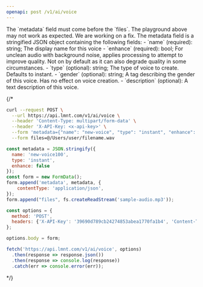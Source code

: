 ```yaml
---
openapi: post /v1/ai/voice
---
```

<Warning>
The `metadata` field must come before the `files`. The playground above may not work as expected. We are working on a fix.
</Warning>

<Note>
The metadata field is a stringified JSON object containing the following fields:
- `name` (required): string; The display name for this voice 
- `enhance` (required): bool; For unclean audio with background noise, applies processing to attempt to improve quality. Not on by default as it can also degrade quality in some circumstances. 
- `type` (optional): string; The type of voice to create. Defaults to instant. 
- `gender` (optional): string; A tag describing the gender of this voice. Has no effect on voice creation. 
- `description` (optional): A text description of this voice.
</Note>

{/* <RequestExample>

```bash cURL
curl --request POST \
  --url https://api.lmnt.com/v1/ai/voice \
  --header 'Content-Type: multipart/form-data' \
  --header 'X-API-Key: <x-api-key>' \
  --form 'metadata={"name": "new-voice", "type": "instant", "enhance": false}; type=application/json' \
  --form files=@/Users/user/filename.wav
```

```javascript JavaScript
const metadata = JSON.stringify({
  name: 'new-voice100',
  type: 'instant',
  enhance: false
});
const form = new FormData();
form.append('metadata', metadata, {
    contentType: 'application/json',
});
form.append("files", fs.createReadStream('sample-audio.mp3'));

const options = {
  method: 'POST',
  headers: {'X-API-Key': '39690d789cb24274853abea1770fa1b4', 'Content-Type': 'multipart/form-data'}
};

options.body = form;

fetch('https://api.lmnt.com/v1/ai/voice', options)
  .then(response => response.json())
  .then(response => console.log(response))
  .catch(err => console.error(err));
```
</RequestExample> */}
